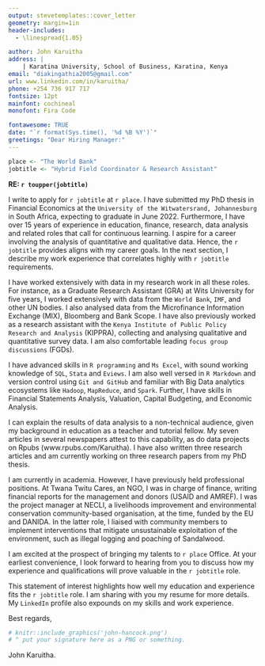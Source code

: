 ```yaml
---
output: stevetemplates::cover_letter
geometry: margin=1in
header-includes:
  - \linespread{1.05}

author: John Karuitha
address: |
    | Karatina University, School of Business, Karatina, Kenya
email: "diakingathia2005@gmail.com"
url: www.linkedin.com/in/karuitha/
phone: +254 736 917 717
fontsize: 12pt
mainfont: cochineal
monofont: Fira Code

fontawesome: TRUE
date: "`r format(Sys.time(), '%d %B %Y')`"
greetings: "Dear Hiring Manager:"
---
```


```r


place <- "The World Bank"
jobtitle <- "Hybrid Field Coordinator & Research Assistant"

```

**RE: `r toupper(jobtitle)`**

I write to apply for `r jobtitle` at `r place`. I have submitted my PhD thesis in Financial Economics at the `University of the Witwatersrand, Johannesburg` in South Africa, expecting to graduate in June 2022. Furthermore, I have over 15 years of experience in education, finance, research, data analysis and related roles that call for continuous learning. I aspire for a career involving the analysis of quantitative and qualitative data. Hence, the `r jobtitle` provides aligns with my career goals. In the next section, I describe my work experience that correlates highly with `r jobtitle` requirements. 

I have worked extensively with data in my research work in all these roles. For instance, as a Graduate Research Assistant (GRA) at Wits University for five years, I worked extensively with data from the `World Bank`, `IMF`, and other UN bodies. I also analysed data from the Microfinance Information Exchange (MIX), Bloomberg and Bank Scope. I have also previously worked as a research assistant with the `Kenya Institute of Public Policy Research and Analysis` (KIPPRA), collecting and analysing qualitative and quantitative survey data. I am also comfortable leading `focus group discussions` (FGDs). 

I have advanced skills in `R programming` and `Ms Excel`, with sound working knowledge of `SQL`, `Stata` and `Eviews`. I am also well versed in `R Markdown` and version control using `Git and GitHub` and familiar with Big Data analytics ecosystems like `Hadoop`, `MapReduce`, and `Spark`. Further, I have skills in Financial Statements Analysis, Valuation, Capital Budgeting, and Economic Analysis. 

I can explain the results of data analysis to a non-technical audience, given my background in education as a teacher and tutorial fellow. My seven articles in several newspapers attest to this capability, as do data projects on Rpubs (www.rpubs.com/Karuitha). I have also written three research articles and am currently working on three research papers from my PhD thesis. 

I am currently in academia. However, I have previously held professional positions. At Twana Twitu Cares, an NGO, I was in charge of finance, writing financial reports for the management and donors (USAID and AMREF). I was the project manager at NECLI, a livelihoods improvement and environmental conservation community-based organisation, at the time, funded by the EU and DANIDA. In the latter role, I liaised with community members to implement interventions that mitigate unsustainable exploitation of the environment, such as illegal logging and poaching of Sandalwood.

I am excited at the prospect of bringing my talents to `r place` Office. At your earliest convenience, I look forward to hearing from you to discuss how my experience and qualifications will prove valuable in the `r jobtitle` role. 

This statement of interest highlights how well my education and experience fits the `r jobtitle` role. I am sharing with you my resume for more details. My `LinkedIn` profile also expounds on my skills and work experience. 

Best regards,

```r
# knitr::include_graphics('john-hancock.png')
# ^ put your signature here as a PNG or something.
```

John Karuitha.